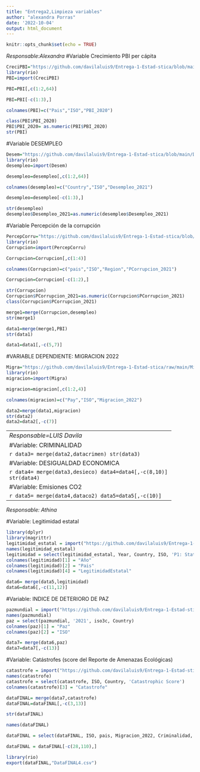 ---
title: "Entrega2,Limpieza variables"
author: "alexandra Porras"
date: '2022-10-04'
output: html_document
---

```{r setup, include=FALSE}
knitr::opts_chunk$set(echo = TRUE)
```


*Responsable:Alexandra*
#Variable Crecimiento PBI per cápita

```{r}
CreciPBI="https://github.com/davilaluis9/Entrega-1-Estad-stica/blob/main/CreciPIB.xls?raw=true"
library(rio)
PBI=import(CreciPBI)
```
```{r}
PBI=PBI[,c(1:2,64)]
```
```{r}
PBI=PBI[-c(1:3),]
```
```{r}
colnames(PBI)=c("Pais","ISO","PBI_2020")
```

```{r}
class(PBI$PBI_2020)
PBI$PBI_2020= as.numeric(PBI$PBI_2020)
str(PBI)
```

#Variable DESEMPLEO

```{r}
Desem="https://github.com/davilaluis9/Entrega-1-Estad-stica/blob/main/Desempleo.xls?raw=true"
library(rio)
desempleo=import(Desem)
```

```{r}
desempleo=desempleo[,c(1:2,64)]
```
```{r}
colnames(desempleo)=c("Country","ISO","Desempleo_2021")
```
```{r}
desempleo=desempleo[-c(1:3),]
```

```{r}
str(desempleo)
desempleo$Desempleo_2021=as.numeric(desempleo$Desempleo_2021)
```


#Variable Percepción de la corrupción

```{r}
PercepCorru="https://github.com/davilaluis9/Entrega-1-Estad-stica/blob/main/IndicePercepCorru.xlsx?raw=true"
library(rio)
Corrupcion=import(PercepCorru)
```

```{r}
Corrupcion=Corrupcion[,c(1:4)]
```
```{r}
colnames(Corrupcion)=c("pais","ISO","Region","PCorrupcion_2021")
```
```{r}
Corrupcion=Corrupcion[-c(1:2),]
```

```{r}
str(Corrupcion)
Corrupcion$PCorrupcion_2021=as.numeric(Corrupcion$PCorrupcion_2021)
class(Corrupcion$PCorrupcion_2021)
```

```{r}
merge1=merge(Corrupcion,desempleo)
str(merge1)
```

```{r}
data1=merge(merge1,PBI)
str(data1)
```

```{r}
data1=data1[,-c(5,7)]
```

#VARIABLE DEPENDIENTE: MIGRACION 2022

```{r}
Migra="https://github.com/davilaluis9/Entrega-1-Estad-stica/raw/main/Migracion2022.csv"
library(rio)
migracion=import(Migra)
```

```{r}
migracion=migracion[,c(1:2,4)]
```
```{r}
colnames(migracion)=c("Pay","ISO","Migracion_2022")
```

```{r}
data2=merge(data1,migracion)
str(data2)
data2=data2[,-c(7)]
```

--------------------------------------------------------------
*Responsable=LUIS Davila*

#Variable: CRIMINALIDAD
```{r}
library(rio)
datacrimen = import("https://github.com/davilaluis9/Entrega-1-Estad-stica/blob/main/criminalidad1.xlsx?raw=true")
str(datacrimen)
```
```{r}
colnames(datacrimen)[3] = "Criminalidad"
```

```{r}
data3= merge(data2,datacrimen)
str(data3)
```

#Variable: DESIGUALDAD ECONOMICA
```{r}
desieco = import("https://github.com/davilaluis9/Entrega-1-Estad-stica/blob/main/desieco.xlsx?raw=true")
str(desieco)
```
```{r}
desieco = desieco[,c(1,3,9)]
str(desieco)
```

```{r}
data4= merge(data3,desieco)
data4=data4[,-c(8,10)]
str(data4)
```

#Variable: Emisiones CO2
```{r}
dataco2 =import("https://github.com/davilaluis9/Entrega-1-Estad-stica/blob/main/emisiones%20co2.xls?raw=true")
dataco2=dataco2[,c(1:2,64)]
dataco2=dataco2[-c(1:3),]
colnames(dataco2)[1] = "country-pais"
colnames(dataco2)[2] = "ISO"
colnames(dataco2)[3] = "EmisionesCO2"
```
```{r}
class(dataco2$EmisionesCO2)
dataco2$EmisionesCO2= as.numeric(dataco2$EmisionesCO2)
class(dataco2$EmisionesCO2)
```


```{r}
data5= merge(data4,dataco2)
data5=data5[,-c(10)]
```

------------------------------------------------
*Responsable: Athina*

#Variable: Legitimidad estatal
```{r}
library(dplyr)
library(magrittr)
legitimidad_estatal = import("https://github.com/davilaluis9/Entrega-1-Estad-stica/blob/main/legitimidad%20estatal%202021%20(1).xlsx?raw=true")
names(legitimidad_estatal)
legitimidad = select(legitimidad_estatal, Year, Country, ISO, 'P1: State Legitimacy')
colnames(legitimidad)[1] = "Año"
colnames(legitimidad)[2] = "Pais"
colnames(legitimidad)[4] = "LegitimidadEstatal"
```

```{r}
data6= merge(data5,legitimidad)
data6=data6[,-c(11,12)]
```


#Variable: INDICE DE DETERIORO DE PAZ  

```{r}
pazmundial = import("https://github.com/davilaluis9/Entrega-1-Estad-stica/blob/main/paz%20mundial.xlsx?raw=true")
names(pazmundial)
paz = select(pazmundial, '2021', iso3c, Country)
colnames(paz)[1] = "Paz"
colnames(paz)[2] = "ISO"
```

```{r}
data7= merge(data6,paz)
data7=data7[,-c(13)]
```


#Variable: Catástrofes (score del Reporte de Amenazas Ecológicas)
```{r}
catastrofe = import("https://github.com/davilaluis9/Entrega-1-Estad-stica/blob/main/catastrofe.xlsx?raw=true")
names(catastrofe)
catastrofe = select(catastrofe, ISO, Country, 'Catastrophic Score')
colnames(catastrofe)[3] = "Catastrofe"
```

```{r}
dataFINAL= merge(data7,catastrofe)
dataFINAL=dataFINAL[,-c(3,13)]
```

```{r}
str(dataFINAL)
```

```{r}
names(dataFINAL)
```

```{r}
dataFINAL = select(dataFINAL, ISO, pais, Migracion_2022, Criminalidad, PCorrupcion_2021, Desempleo_2021, PBI_2020, 'E2: Economic Inequality', EmisionesCO2, Paz, Catastrofe)
```


```{r}
dataFINAL = dataFINAL[-c(28,110),]
```


```{r}
library(rio)
export(dataFINAL,"DataFINAL4.csv")
```


